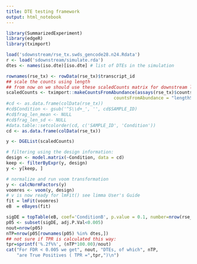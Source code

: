 ```yaml
---
title: DTE testing framework
output: html_notebook
---
```


```r
library(SummarizedExperiment)
library(edgeR)
library(tximport)
```

```r
load('sdownstream/rse_tx.swds_gencode28.n24.Rdata')
r <- load('sdownstream/simulate.rda')
dtes <- names(iso.dte)[iso.dte] # list of DTEs in the simulation

rownames(rse_tx) <- rowData(rse_tx)$transcript_id
## scale the counts using length
## from now on we should use these scaledCounts matrix for downstream limma-voom
scaledCounts <- tximport::makeCountsFromAbundance(assays(rse_tx)$counts, assays(rse_tx)$tpm, assays(rse_tx)$length,
                                         countsFromAbundance = "lengthScaledTPM")
#cd <- as.data.frame(colData(rse_tx))
#cd$Condition <- gsub('^S\\d+_', '', cd$SAMPLE_ID)
#cd$frag_len_mean <- NULL
#cd$frag_len_sd <- NULL
#data.table::setcolorder(cd, c('SAMPLE_ID', 'Condition'))
cd <- as.data.frame(colData(rse_tx))
```


```r
y <- DGEList(scaledCounts)

# filtering using the design information:
design <- model.matrix(~Condition, data = cd)
keep <- filterByExpr(y, design)
y <- y[keep, ]

# normalize and run voom transformation
y <- calcNormFactors(y)
voomres <- voom(y, design)
# v is now ready for lmFit() see limma User's Guide
fit = lmFit(voomres)
eB  = eBayes(fit)

sigDE = topTable(eB, coef='ConditionB', p.value = 0.1, number=nrow(rse_tx))
p05 <- subset(sigDE, adj.P.Val<0.005)
nout=nrow(p05)
nTP=nrow(p05[rownames(p05) %in% dtes,])
## not sure if TPR is calculated this way:
tpr=sprintf('%.2f%%', (nTP*100.00)/nout)
cat("For FDR < 0.005 we get", nout, "DTEs, of which", nTP, 
    "are True Positives ( TPR =",tpr,")\n")
```



